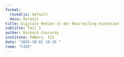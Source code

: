 ```yaml
---
format: 
  revealjs: default
  docx: default
title: Digitale Medien in der Beurteilung einsetzen
subtitle: Teil 1
author: Richard Conrardy
institute: PHBern, IS1
date: "2025-10-01 16:15 "
room: "C301"
---
```


